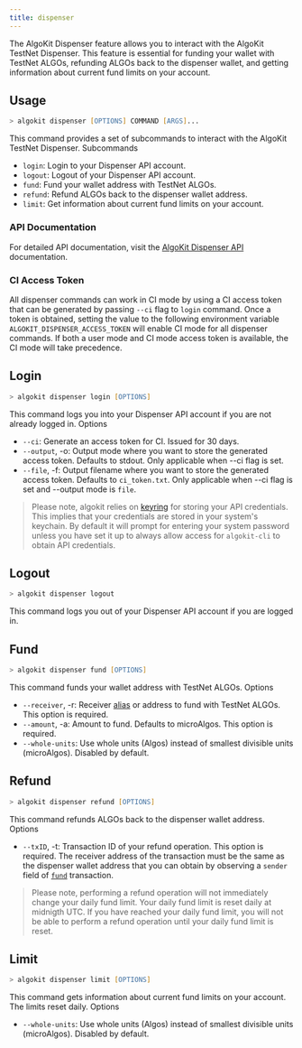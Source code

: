 ```yaml
---
title: dispenser
---
```


The AlgoKit Dispenser feature allows you to interact with the AlgoKit TestNet Dispenser. This feature is essential for funding your wallet with TestNet ALGOs, refunding ALGOs back to the dispenser wallet, and getting information about current fund limits on your account.

## Usage

```zsh
> algokit dispenser [OPTIONS] COMMAND [ARGS]...
```

This command provides a set of subcommands to interact with the AlgoKit TestNet Dispenser.
Subcommands

- `login`: Login to your Dispenser API account.
- `logout`: Logout of your Dispenser API account.
- `fund`: Fund your wallet address with TestNet ALGOs.
- `refund`: Refund ALGOs back to the dispenser wallet address.
- `limit`: Get information about current fund limits on your account.

### API Documentation

For detailed API documentation, visit the [AlgoKit Dispenser API](https://github.com/algorandfoundation/algokit/blob/main/docs/testnet_api.md) documentation.

### CI Access Token

All dispenser commands can work in CI mode by using a CI access token that can be generated by passing `--ci` flag to `login` command. Once a token is obtained, setting the value to the following environment variable `ALGOKIT_DISPENSER_ACCESS_TOKEN` will enable CI mode for all dispenser commands. If both a user mode and CI mode access token is available, the CI mode will take precedence.

## Login

```zsh
> algokit dispenser login [OPTIONS]
```

This command logs you into your Dispenser API account if you are not already logged in.
Options

- `--ci`: Generate an access token for CI. Issued for 30 days.
- `--output`, -o: Output mode where you want to store the generated access token. Defaults to stdout. Only applicable when --ci flag is set.
- `--file`, -f: Output filename where you want to store the generated access token. Defaults to `ci_token.txt`. Only applicable when --ci flag is set and --output mode is `file`.

> Please note, algokit relies on [keyring](https://pypi.org/project/keyring/) for storing your API credentials. This implies that your credentials are stored in your system's keychain. By default it will prompt for entering your system password unless you have set it up to always allow access for `algokit-cli` to obtain API credentials.

## Logout

```zsh
> algokit dispenser logout
```

This command logs you out of your Dispenser API account if you are logged in.

## Fund

```zsh
> algokit dispenser fund [OPTIONS]
```

This command funds your wallet address with TestNet ALGOs.
Options

- `--receiver`, -r: Receiver [alias](./tasks/wallet#add) or address to fund with TestNet ALGOs. This option is required.
- `--amount`, -a: Amount to fund. Defaults to microAlgos. This option is required.
- `--whole-units`: Use whole units (Algos) instead of smallest divisible units (microAlgos). Disabled by default.

## Refund

```zsh
> algokit dispenser refund [OPTIONS]
```

This command refunds ALGOs back to the dispenser wallet address.
Options

- `--txID`, -t: Transaction ID of your refund operation. This option is required. The receiver address of the transaction must be the same as the dispenser wallet address that you can obtain by observing a `sender` field of [`fund`](#fund) transaction.

> Please note, performing a refund operation will not immediately change your daily fund limit. Your daily fund limit is reset daily at midnigth UTC. If you have reached your daily fund limit, you will not be able to perform a refund operation until your daily fund limit is reset.

## Limit

```zsh
> algokit dispenser limit [OPTIONS]
```

This command gets information about current fund limits on your account. The limits reset daily.
Options

- `--whole-units`: Use whole units (Algos) instead of smallest divisible units (microAlgos). Disabled by default.

